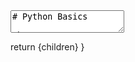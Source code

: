 
<TextArea>
# Python Basics

<br />
## Table of Contents
**This article has a lot of content ahead. Below is a table of contents for your convenience:**
- [What is Python?](#what-is-python)
- [Hello World](#hello-world)
- [Variables & Types](#vars-types)
- [Operators](#operators)
- [Conditionals & Branching](#conditions-branching)
- [Loops](#loops)
- [Scope & Nesting](#scope-nesting)
- [Functions & Built-Ins](#functions-built-ins)
- [Exceptions & Exception Handling](#exceptions-handling)
- [Imports](#imports)
- [Links and Further Reading](#links)

<br />
<br />
# What is Python? <a id="what-is-python"></a>
Python is a programming language that is simple, easy to learn, and widely usable in the real world! It's a great language to learn for
mathematical processing, computer vision, machine learning, or the quick prototyping of computer software. 

Python is what we would call a high level interpreted language. A **high level language** is one that implements many features or functions
for its users, which means less work for us as programmers. An **interpreted language** is one where the source code gets directly executed,
and this just means that Python doesn't need to be compiled. These two things combined mean that Python is simple to write, with tons of
features built in, and its code can be moved between different computers and operating systems without much hassle.

A Python program file ends in ```.py```, and we execute it by calling the ```python``` executable on it, for example:

<Terminal>
$ python my_program.py
</Terminal>

If you're using a code editor such as VSCode, there will be a run button that does this for you located in the
top right.

When you run a Python program, Python opens the file, goes to the first line of code, and runs the first line. Then, when it finishes, it goes
to the next line. We call the line that's currently running the *executing line* and we call the movement of the executing line the *control
flow*. The control flow goes from one line to the next by default, but there are ways to move it (which we'll discuss in a bit).

<br />
# Hello World <a id="hello-world"></a>
Let's write our first Python program, Hello World. 

Create a new file with any name you want. I suggest one that's straightforward and simple, such as ```hello_world.py```. Regardless of what you
choose, remember to add the ```.py``` file ending. Once we have that created, let's add the following code:

<PythonScriptRenderer
    code={`print("Hello World") # Outputs the words "Hello World"`}
    tooltips={tooltipConfig}
    theme="dark"
    showLineNumbers={true}
    copyButton={true}
    className="mb-6"
/>

Output:
<Terminal>
Hello World
</Terminal>

Run this program, either by calling Python on the file, or using the button in the top right of VSCode (requires the Python extension to be
installed). You should have an output matching the terminal output above.

There are two parts of that program I want you to notice. There is ```print("Hello World")``` and ```# Outputs the words "Hello World"```.
The section on the left is the actual code, while the section on the right is a comment. Comments in Python start with a ```#```, and
anything following a comment line will be ignored by the Python compiler. 

As for the code, we call the ```print``` function (built-in to Python) and give it the text ```Hello World``` wrapped in quotation marks.
Quotation marks tell Python to treat something as text instead of code. For now, you don't need to fully understand functions or passing stuff
to them, just know this is how we can get output. 

<br />
# Variables & Types <a id="vars-types"></a>

Let's discuss variables and types in Python, things that will enable us to store data, and understand some of the data we'll be using in our
programs.

### Variables

Variables are storage spots for data. In Python, all (or basically all) types are what we would refer to as Objects, which is something we'll
address later. Creating a variable in Python is very simple: we come up with a name Python isn't already using, and we use the
```assignment operator``` to give it a value. Our name has to be one word (no spaces), and only use alpha-numeric characters and underscores
(A-z, 0-9, and _ ). Variable names are also case-sensitive, so ```my_var``` and ```my_Var``` are two different variables. In Python the
assignment operator is the ```=``` character. Here's an example:

<PythonScriptRenderer
    code={`start_text = "Hello World"`}
    tooltips={tooltipConfig}
    theme="dark"
    showLineNumbers={true}
    copyButton={true}
    className="mb-6"
/>

Because a variable contains a value, we can use it like it *is* that value:

<PythonScriptRenderer
    code={`start_text = "Hello World"
print(start_text)`}
    tooltips={tooltipConfig}
    theme="dark"
    showLineNumbers={true}
    copyButton={true}
    className="mb-6"
/>

Output:
<Terminal>
Hello World
</Terminal>

We can see that this has the same output as not using the variable. It's worth noting that Python will use the value stored in a variable
when the line is executed, so if we re-assign a variable before we use it Python won't care about its previous value:

<PythonScriptRenderer
    code={`start_text = "Cooler Hello World~" 
start_text = "Hello World" # We re-assign start_text
print(start_text)`}
    tooltips={tooltipConfig}
    theme="dark"
    showLineNumbers={true}
    copyButton={true}
    className="mb-6"
/>

Output:
<Terminal>
Hello World
</Terminal>

This also applies with the assignment operator. Python won't change the value of a variable until it knows what to change it to, which means
we can use a variable in its own assignment operation:

<PythonScriptRenderer
    code={`cool_number = 7
cool_number = cool_number + 3 # Python executes the right half first, "cool_number + 3", and gets 10

print(cool_number)`}
    tooltips={tooltipConfig}
    theme="dark"
    showLineNumbers={true}
    copyButton={true}
    className="mb-6"
/>

Output:
<Terminal>
10
</Terminal>

This means we can change variables throughout our program, and use the value of our variable to do that. We can use variables as counters, as
scores, to hold text, or to save other data. 

### Types
Types are something that variables have, or more specifically, it's what kind of data they are. You've already seen two types: ```int``` and
```string```. An ```int``` or integer, is a number value, like 10. A ```string``` is some text value, like "Hello World". 

Python has a few nice base types:
 - Int: Integer numbers, these are values we can use to hold whole numbers. They can be positive or negative.
 - Float: Decimal numbers, such as 3.1, we can use them to hold fractions or partial values. They are not perfectly exact (try this:
 ```print(0.1 + 0.1 + 0.1 == 0.3```, "==" checks equality))
 - String: Text data, Python needs to know something is text data. This means you must wrap strings in an indicator character, such as ```"```
 or ```'```. It is possible to use the escape character ```\``` before one of those characters to use one of those characters in a string, for
 example ```print("\"Hello World\"")```.
 - Boolean = True or False, this is pretty simple. We can use the ```not``` keyword to get the opposite value, so ```not True == False``` and
 ```not False == True```. Any time we use the ```==``` equality operator, the value will be either True or False.
<br />
Python also has a few containers, which are types that contain other objects/variables. We call accessing the values inside of a container
"indexing". Here they are:
 - List: A collection of items. We can create a list with square brackets, which can be empty or contain a series of values separated by
 commas. I.e.: ```my_list = []```. We can add and remove items from lists.
 - Tuple: A sequence of items, a Tuple can't be changed after it's made. Tuples are indicated by a set of objects/values separated by commas,
 contained in parentheses. I.e.: ```my_tuple = ("hey", "that's", "cool")```
 - Dictionary = A map between names and values. You index a dictionary by using its "key" or the name you gave something in the dictionary.
 I.e.: ```my_dictionary = {"keyname": 400}```

<br />
Let's look at a quick demo of all of these types being stored in variables and used. Try and run this in your file and see what shows up
as the output:

<PythonScriptRenderer
    code={`cool_string = "Hey, what's up?"
print(cool_string)

silly_float = 7.2452
print(silly_float)

magic_number = 3
print(magic_number)

three_equals_four = (3 == 4)
print("Three Equals Four?")
print(three_equals_four)

number = 11
print(number)

number = number + 5
print(number)

our_list = []
print(our_list)

our_list.append(number) # Adds something to list
print(our_list)

our_list.append(silly_float)
our_list.append(cool_string)
our_list.append(magic_number)
print(our_list)

#                  key        value
my_dictionary = {"green": "my favorite", 
                 "red": "my least favorite",
                 "yellow": "not even a real color"}

print(my_dictionary["green"]) # Print the value with the key "green"
# Try other key values!!!!`}
    tooltips={tooltipConfig}
    theme="dark"
    showLineNumbers={true}
    copyButton={true}
    className="mb-6"
/>

<br />
# Operators <a id="operators"></a>
Operators are things which affect other values/variables. We've already used a few, such as the addition operator, assignent operator, and
equality operator. The operators we'll discuss here are all binary operators, which means there is one thing on both sides of them. Python
will evaluate operators one at a time, so for example if Python sees ```5 + 10 + 7``` it will calculate ```5 + 10``` into ```15``` and then
perform ```15 + 7``` which then equals ```22```.

Here are our Operators:
<table className="table-auto w-full border border-blue-300">
  <thead>
    <tr className="bg-blue-100">
      <th className="border px-4 py-2">Operator</th>
      <th className="border px-4 py-2">Effect</th>
      <th className="border px-4 py-2">Example</th>
    </tr>
  </thead>
  <tbody>
    <tr>
      <td className="border px-4 py-2">`-`</td>
      <td className="border px-4 py-2">Subtraction</td>
      <td className="border px-4 py-2">`7 - 5` is `2`</td>
    </tr>
    <tr>
      <td className="border px-4 py-2">`+`</td>
      <td className="border px-4 py-2">Addition</td>
      <td className="border px-4 py-2">`7 + 5` is `12`, `"box" + "movie"` is `"boxmovie"`</td>
    </tr>
    <tr>
      <td className="border px-4 py-2">`*`</td>
      <td className="border px-4 py-2">Multiplication</td>
      <td className="border px-4 py-2">`4 * 5` is `20`, `"red" * 5` is `"redredredredred"`</td>
    </tr>
    <tr>
      <td className="border px-4 py-2">`**`</td>
      <td className="border px-4 py-2">Exponentiation (raise to power)</td>
      <td className="border px-4 py-2">`2 ** 5` is `32`, `4 ** 5` is `1024`</td>
    </tr>
    <tr>
      <td className="border px-4 py-2">`/`</td>
      <td className="border px-4 py-2">Division</td>
      <td className="border px-4 py-2">`4 / 5` is `0.8`, `5 / 5` is `1.0`</td>
    </tr>
    <tr>
      <td className="border px-4 py-2">`//`</td>
      <td className="border px-4 py-2">Floored Division (remove the remainder)</td>
      <td className="border px-4 py-2">`4 // 5` is `0`, `5 // 5` is `1`</td>
    </tr>
    <tr>
      <td className="border px-4 py-2">`%`</td>
      <td className="border px-4 py-2">Modulus (remainder) </td>
      <td className="border px-4 py-2">`7 % 5` is `2`</td>
    </tr>
  </tbody>
</table>

<br />
<table className="table-auto w-full border border-blue-300">
  <thead>
    <tr className="bg-blue-100">
      <th className="border px-4 py-2">Operator</th>
      <th className="border px-4 py-2">Effect</th>
      <th className="border px-4 py-2">Example</th>
    </tr>
  </thead>
  <tbody>
    <tr>
      <td className="border px-4 py-2">`==`</td>
      <td className="border px-4 py-2">Equality (check if two values are equal to each other)</td>
      <td className="border px-4 py-2">3 == 3 is True, True == True is True, 5 == 4 is False</td>
    </tr>
    <tr>
      <td className="border px-4 py-2">`<=`</td>
      <td className="border px-4 py-2">Less-Than-Or-Equal (value on left is less or equal to value on right)</td>
      <td className="border px-4 py-2">7 `<=` 4 is False, 7 `<=` 7 is True, 7 `<=` 9 is True</td>
    </tr>
    <tr>
      <td className="border px-4 py-2">`>=`</td>
      <td className="border px-4 py-2">Greater-Than-Or-Equal (value on right is greater or equal to value on left)</td>
      <td className="border px-4 py-2">7 >= 4 is True, 7 >= 7 is True, 7 >= 9 is False</td>
    </tr>
    <tr>
      <td className="border px-4 py-2">`<`</td>
      <td className="border px-4 py-2">Less-Than (Value on left less than value on right)</td>
      <td className="border px-4 py-2">8 < 4 is False, 8 < 8 is False, 8 < 9 is True</td>
    </tr>
    <tr>
      <td className="border px-4 py-2">`>`</td>
      <td className="border px-4 py-2">Greater-Than (Value on left is greater than value on right)</td>
      <td className="border px-4 py-2">8 > 4 is True, 8 > 8 is False, 8 > 9 is False</td>
    </tr>
  </tbody>
</table>

<br />
<table className="table-auto w-full border border-blue-300">
  <thead>
    <tr className="bg-blue-100">
      <th className="border px-4 py-2">Operator</th>
      <th className="border px-4 py-2">Effect</th>
      <th className="border px-4 py-2">Example</th>
    </tr>
  </thead>
  <tbody>
    <tr>
      <td className="border px-4 py-2">`=`</td>
      <td className="border px-4 py-2">Assign</td>
      <td className="border px-4 py-2">Changes the value of object on left to value on right (a = 5)</td>
    </tr>
    <tr>
      <td className="border px-4 py-2">`*=`</td>
      <td className="border px-4 py-2">Multiply and assign</td>
      <td className="border px-4 py-2">If a is 4, then a *= 5 makes a 20</td>
    </tr>
    <tr>
      <td className="border px-4 py-2">`/=`</td>
      <td className="border px-4 py-2">Divide and assign</td>
      <td className="border px-4 py-2">If a is 30, then a /= 5 makes a 6.0</td>
    </tr>
    <tr>
      <td className="border px-4 py-2">`%=`</td>
      <td className="border px-4 py-2">Remainder and assign</td>
      <td className="border px-4 py-2">If a is 10, then a %= 7 makes a 3</td>
    </tr>
    <tr>
      <td className="border px-4 py-2">`**=`</td>
      <td className="border px-4 py-2">Exponentiate and assign</td>
      <td className="border px-4 py-2">If a is 6, then a **= 5 makes a 7776</td>
    </tr>
    <tr>
      <td className="border px-4 py-2">`//=`</td>
      <td className="border px-4 py-2">Floor-divide and assign</td>
      <td className="border px-4 py-2">If a is 13, then a //= 2 makes a 6</td>
    </tr>
  </tbody>
</table>

<br />
# Conditionals & Branching <a id="conditions-branching"></a>
Earlier we mentioned that Python allows us to change the control flow. Now that we know the Operators, one way we can do this is by using
Conditionals, things which change the control flow based on the Boolean value of a condition. 

There is one main conditional statement in Python, the ```if``` statement. The ```if``` statement will execute the code contained within its
scope if the condition it has is true. *Scope* refers to the area or segment of code that another block of code belongs to. Python uses
indentation to indicate scope. Let's look at a very simple if-statement which demonstrates scope.

<PythonScriptRenderer
    code={`# Main program scope
print("Hi everyone!")

if True: # If statement, condition is "True"
    # If statement scope, because this indentation follows the if statement and colon
    print("The if-statement ran!")  
    print("This is awesome!!")`}
    tooltips={tooltipConfig}
    theme="dark"
    showLineNumbers={true}
    copyButton={true}
    className="mb-6"
/>

Output:
<Terminal>
Hi everyone!
The if-statement ran!
This is awesome!!
</Terminal>

Notice how we indented the code following the if-statement. If we indented it without the if-statement, Python would give us an error. But
because we have the if-statement, Python knows we're trying to tell it that the code that's indented belongs to the if-statement. The scope
of this if-statement will continue until we break the indentation, where the scope will change back to whatever the indentation matches.
Let's see an example of this:

<PythonScriptRenderer
    code={`# Main program scope
print("Hi everyone!")

if True: # If statement, condition is "True"
    # If statement scope, because this indentation follows the if statement and colon
    print("The if-statement ran!")  
    print("This is awesome!!")

# Main program scope
print("We're to the end.")`}
    tooltips={tooltipConfig}
    theme="dark"
    showLineNumbers={true}
    copyButton={true}
    className="mb-6"
/>

Output:
<Terminal>
Hi everyone!
The if-statement ran!
This is awesome!!
We're to the end.
</Terminal>

What if the if-statement's condition was false? Let's try that.

<PythonScriptRenderer
    code={`# Main program scope
print("Hi everyone!")

if False: # If statement, condition is "False"
    # If statement scope, because this indentation follows the if statement and colon
    print("The if-statement ran!")  
    print("This is awesome!!")

# Main program scope
print("We're to the end.")`}
    tooltips={tooltipConfig}
    theme="dark"
    showLineNumbers={true}
    copyButton={true}
    className="mb-6"
/>

Output:
<Terminal>
Hi everyone!
We're to the end.
</Terminal>

<br />
Now, the code that's in the scope of the if-statement doesn't run. But our conditional doesn't need to be "True" or "False", it just needs to
evaluate (have a value equal to) to True or False. The default value of Python objects/variables is True. So this also works:

<PythonScriptRenderer
    code={`# Main program scope
string = "Hello World"

if string: # If statement, condition evaluates to true
    # If statement scope, because this indentation follows the if statement and colon
    print(string)  
    print("This is awesome!!")`}
    tooltips={tooltipConfig}
    theme="dark"
    showLineNumbers={true}
    copyButton={true}
    className="mb-6"
/>

Output:
<Terminal>
Hello world
This is awesome!
</Terminal>

<br />
We can also use our operators to evaluate a condition. This is where the term conditional comes from, like this:

<PythonScriptRenderer
    code={`if False == False: # Our condition is that False is equal to False
    print("That's true!")`}
    tooltips={tooltipConfig}
    theme="dark"
    showLineNumbers={true}
    copyButton={true}
    className="mb-6"
/>

Output:
<Terminal>
That's true!
</Terminal>

<br />
We can also use other operators in our conditionals:

<PythonScriptRenderer
    code={`if (3 + 5) == 8: # Our condition is that the left value (3 + 5) equals the right value, 8
    print("3 + 5 is equal to 8!")`}
    tooltips={tooltipConfig}
    theme="dark"
    showLineNumbers={true}
    copyButton={true}
    className="mb-6"
/>

Output:
<Terminal>
3 + 5 is equal to 8!
</Terminal>

<br />
Let's consider an example like this:

<PythonScriptRenderer
    code={`string = "test"

if string == "password": # Our condition is that the variable string equals "password"
    print("You got it right!")`}
    tooltips={tooltipConfig}
    theme="dark"
    showLineNumbers={true}
    copyButton={true}
    className="mb-6"
/>

If we change ```string``` so this expression evaluates out to true, we'll get our output:

<Terminal>
You got it right!
</Terminal>

But what if we want our program to do something when the condition is also false? This is where the ```else``` keyword comes in. An ```else```
condition only runs when the if-statement above it evaluates to False. Consider this example:

<PythonScriptRenderer
    code={`string = "test"

if string == "password": # Our condition is that the variable string equals "password"
    print("You got it right!")
else:
    print("You got it wrong... :(")`}
    tooltips={tooltipConfig}
    theme="dark"
    showLineNumbers={true}
    copyButton={true}
    className="mb-6"
/>

Output:
<Terminal>
You got it wrong... :(
</Terminal>

In this case, we get an output either way. Notice that our else-statement is outside the scope of the if-statement, and doesn't have a
condition of its own. These are also chained, so if the if-statement evaluates to True the else-statement won't run. Try and modify the
example so the if-statement evaluates to true again!

<br />
If we wanted to pair another condition with the if statement, we could use the ```elif``` keyword.
An ```elif``` has the same rules as an if-statement, but it has to follow after an if-statement, and it won't run if the if-statement is True. 

<PythonScriptRenderer
    code={`string = "second_password"

if string == "password": # Our condition is that the variable string equals "password"
    print("You got it right!")
elif string == "second_password":
    print("You found a secret password..")
else:
    print("You got it wrong... :(")`}
    tooltips={tooltipConfig}
    theme="dark"
    showLineNumbers={true}
    copyButton={true}
    className="mb-6"
/>

Output:
<Terminal>
You found a secret password...
</Terminal>

Conditionals are useful when we're wanting to do things in response to user data or sensor input, or when we're calculating things for our
programs, or searching for things in lists or files. You'll be able to use them more effectively when you learn more.

<br />
# Loops <a id="loops"></a>
Loops in Python are another way to influence control-flow. Loops repeat code within their scope. How much they repeat this depends on the
type of the loop. We have conditional loops, which function similarly to if-statements but repeat the code until the condition stops being
true. We also have iteration loops, which loop over variables in a container.

### Conditional Loops
You can create a conditional loop in Python using the ```while``` keyword, which runs code in its scope "while" the condition is true.
Consider this for example:

<PythonScriptRenderer
    code={`while True:
    print("Wanna be my friend??")`}
    tooltips={tooltipConfig}
    theme="dark"
    showLineNumbers={true}
    copyButton={true}
    className="mb-6"
/>

This will loop forever, until we cancel it (which we can do by clicking in the output and typing CTRL+C). We could also use a variable in our
loop, and modify it:

<PythonScriptRenderer
    code={`a = 0

while a < 5:
     print("I ran...")
     a = a + 1 # We could also use a += 1`}
    tooltips={tooltipConfig}
    theme="dark"
    showLineNumbers={true}
    copyButton={true}
    className="mb-6"
/>

Output:
<Terminal>
I ran...
I ran...
I ran...
I ran...
I ran...
</Terminal>

Now our loop only runs 5 times. When a loop finishes it lets go of the control flow, and control flow moves to the line after it. 

<PythonScriptRenderer
    code={`a = 0

while a < 5:
     print("I ran...")
     a = a + 1 # we could also use a += 1

print("Loop done?") # Loop exits to here`}
    tooltips={tooltipConfig}
    theme="dark"
    showLineNumbers={true}
    copyButton={true}
    className="mb-6"
/>

Output:
<Terminal>
I ran...
I ran...
I ran...
I ran...
I ran...
Loop done?
</Terminal>

<br />
### Iterative Loops
Iterative loops perform a loop over a set of objects or variables. This means they do it once (or more) for every object in a container
(though you might skip some objects). We can loop iteratively using the ```for``` keyword. Let's loop over a list:

<PythonScriptRenderer
    code={`our_list = ["Hey", "These", "are", "words", "in", "our", "list"]

for word in our_list: # word will get set equal to every element in "our_list"
    print(word) # print the value stored in list`}
    tooltips={tooltipConfig}
    theme="dark"
    showLineNumbers={true}
    copyButton={true}
    className="mb-6"
/>

Output:
<Terminal>
Hey
These
are
words
in
our
list
</Terminal>

<br />
We can also create lists of numbers using the ```range``` function, which accepts a start and end value like this ```range(start, end)``` or
a start, end, and skip value like this ```range(start, end, step)```. It will return a list of numbers in the range, moving up by step
(default 1) until it reaches the end. See an example:

<PythonScriptRenderer
    code={`for a in range(0, 10):
    print(a)`}
    tooltips={tooltipConfig}
    theme="dark"
    showLineNumbers={true}
    copyButton={true}
    className="mb-6"
/>

Output:
<Terminal>
0
1
2
3
4
5
6
7
8
9
</Terminal>

Or perhaps:

<PythonScriptRenderer
    code={`for a in range(0, 45, 5):
    print(a)`}
    tooltips={tooltipConfig}
    theme="dark"
    showLineNumbers={true}
    copyButton={true}
    className="mb-6"
/>

Output:
<Terminal>
0
5
10
15
20
25
30
35
40
</Terminal>

<br />
# Scope & Nesting <a id="scope-nesting"></a>
We mentioned that loops and if statements have their own scope. It is possible to combine those. It's worth noting that once we break scope,
we can't go back to the same one, we just create a different scope. That means we can, for example, have two subloops in one main loop:



<PythonScriptRenderer
    code={`a = 0

while a < 4:
    for i in range (0, 3):
        print("For Loop Ran")
    
    b = 0
    while b < 2:
        print("While Loop Ran")
        b += 1
    
    a += 1`}
    tooltips={tooltipConfig}
    theme="dark"
    showLineNumbers={true}
    copyButton={true}
    className="mb-6"
/>

Output:
<Terminal>
For Loop Ran
For Loop Ran
For Loop Ran
While Loop Ran
While Loop Ran
For Loop Ran
For Loop Ran
For Loop Ran
While Loop Ran
While Loop Ran
For Loop Ran
For Loop Ran
For Loop Ran
While Loop Ran
While Loop Ran
For Loop Ran
For Loop Ran
For Loop Ran
While Loop Ran
While Loop Ran
</Terminal>

<br/ >
We can also combine while-loops and if conditionals, for example:

<PythonScriptRenderer
    code={`a = 0 

while a <= 5:
    print("While statement ran")
    if (a % 2) == 1:
        print("If statement Ran!")
    
    if (a == 5):
        print("a is 5")
    a += 1`}
    tooltips={tooltipConfig}
    theme="dark"
    showLineNumbers={true}
    copyButton={true}
    className="mb-6"
/>

Output:
<Terminal>
While statement ran
While statement ran
If statement Ran!
While statement ran
While statement ran
If statement Ran!
While statement ran
While statement ran
If statement Ran!
a is 5
</Terminal>

<br />

# Functions & Built-Ins <a id="functions-built-ins"></a>
Functions will be outlined in more depth later, but for now, know that they're used to call other pieces of code to do things for us.
```print``` and ```range``` are functions Python provides to us. We will be using many functions provided through DroneBlocks and OpenCV, so
it's good to at least understand that they exist. Functions can either accept no input, or can accept input parameters they'll use.
```print``` for instance accepts a string, which it outputs to the terminal, and if you leave it empty it will send an empty message. 

Built-In Functions: 
 - print
 - input
 - str
 - int
 - len

<br />
# Exceptions & Exception Handling <a id="exceptions-handling"></a>
In Python and many other high level languages, program errors generate what we call exceptions. An exception is a deviation from expected
or defined program behavior. The nice thing about exceptions being generated, rather than your program just dying, is
that it gives you the chance to handle them as well as the chance to exit in a safe manner. 

In Python, we can catch exceptions using the ```try``` keyword. The ```try``` keyword executes the code in its scope, and if an exception
occurs it passes it off to what we call an exception handler. These are other statements underneath the try-block, with instructions on how to
handle the instructions. The first handler that matches an exception is the one that will be used. There is additionally a ```finally```
handler, which always executes, and can be paired with a try block. Let's see an example of an exception handler:

<PythonScriptRenderer
    code={`try:
    a = "4" ** 4
except Exception:
    print("We had an error!")`}
    tooltips={tooltipConfig}
    theme="dark"
    showLineNumbers={true}
    copyButton={true}
    className="mb-6"
/>

This code will error, because strings don't support exponentiation. When it errors, instead of breaking the program, it will generate an
unsupported operation exception. Python then looks for a handler. Our handler is for the ```Exception``` exception, which contains all
exceptions, so it matches and runs the code. 

<br />
We can also use else blocks in a try-except pair. An else-statement paired with a try-block will only execute if no exception was generated.
See below:

<PythonScriptRenderer
    code={`try:
    a = "Hello" * 4 # We CAN multiply strings, it repeats them
except Exception:
    print("We had an error!")
else:
    print("No error happened!")`}
    tooltips={tooltipConfig}
    theme="dark"
    showLineNumbers={true}
    copyButton={true}
    className="mb-6"
/>

<br />
Your primary use for exception handlers will be making sure that even when you exit/error out of your program, you send the code to safely
land the drone.

<br/ >
# Imports <a id="imports"></a>
For functions we might need that aren't built-in to Python, we can use what are called modules. Modules are bundles of code other people
wrote. We can use the ```import``` keyword to add them to our code. 

Let's import the ```random``` module to generate random numbers. To import a module, we just type ```import {module_name}```. See below:

<PythonScriptRenderer
    code={`import random`}
    tooltips={tooltipConfig}
    theme="dark"
    showLineNumbers={true}
    copyButton={true}
    className="mb-6"
/>

Once we've imported code, we can call the functions and create the objects from that module by using the module's name with the dot-operator
(.) which tells Python to search under an object.

<PythonScriptRenderer
    code={`import random

rand_number = random.randint(0, 1000) # Generates a random number

print(rand_number) # Print out the number.`}
    tooltips={tooltipConfig}
    theme="dark"
    showLineNumbers={true}
    copyButton={true}
    className="mb-6"
/>

Output:
<Terminal>
773
</Terminal>

We call the ```randint``` function from the ```random``` module, which generates a random number between the parameters we pass it. There are
too many modules to comment on them all here, so instead we'll mention modules when needed, and the functions we'll need.

## Some Module Examples
### time
The ```time``` module provides tools for measuring time, waiting for a period of time, getting the time, and timing functions. Some useful
methods are:
 - time.time() - Returns the time in seconds since 1970
 - time.sleep(x) - Pauses the program for ```x``` seconds
 - time.thread_time() - When run in thread, returns time thread has spent executing (excludes time spent sleeping)

### random
The ```random``` module provides tools for random selection and generation. Some useful methods are:
 - random.choice(x) - returns a random choice from a container
 - random.randint(start, end) - returns a random number between ```start``` and ```end```.

<br />
# Links and Further Reading <a id="links"></a>
 - [https://www.w3schools.com/python/python_intro.asp](https://www.w3schools.com/python/python_intro.asp)
 - [https://docs.python.org/3.11/](https://docs.python.org/3.11/)
</TextArea>

  return <MdxLayout>{children}</MdxLayout>
}